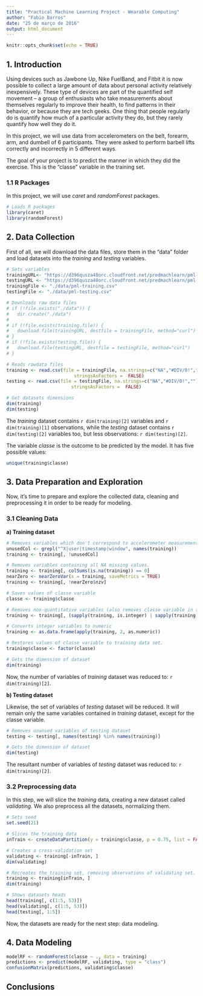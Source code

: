 ```yaml
---
title: "Practical Machine Learning Project - Wearable Computing"
author: "Fabio Barros"
date: "25 de março de 2016"
output: html_document
---
```


```r
knitr::opts_chunk$set(echo = TRUE)
```

## 1. Introduction  

Using devices such as Jawbone Up, Nike FuelBand, and Fitbit it is now possible to collect a large amount of data about personal activity relatively inexpensively. These type of devices are part of the quantified self movement – a group of enthusiasts who take measurements about themselves regularly to improve their health, to find patterns in their behavior, or because they are tech geeks. One thing that people regularly do is quantify how much of a particular activity they do, but they rarely quantify how well they do it. 

In this project, we will use data from accelerometers on the belt, forearm, arm, and dumbell of 6 participants. They were asked to perform barbell lifts correctly and incorrectly in 5 different ways.

The goal of your project is to predict the manner in which they did the exercise. This is the "classe" variable in the training set.

### 1.1 R Packages 

In this project, we will use *caret* and *randomForest* packages.
```r
# Loads R packages
library(caret)
library(randomForest)
```

##  2. Data Collection

First of all, we will download the data files, store them in the "data" folder and load datasets into the *training* and *testing* variables. 
```r
# Sets variables
trainingURL<- "https://d396qusza40orc.cloudfront.net/predmachlearn/pml-training.csv"
testingURL <- "https://d396qusza40orc.cloudfront.net/predmachlearn/pml-testing.csv"
trainingFile <- "./data/pml-training.csv"
testingFile <- "./data/pml-testing.csv"

# Downloads raw data files
# if (!file.exists("./data")) {
#   dir.create("./data")
# 
# if (!file.exists(training.file)) {
#   download.file(trainingURL, destfile = trainingFile, method="curl")
# }
# if (!file.exists(testing.file)) {
#   download.file(testingURL, destfile = testingFile, method="curl")
# }

# Reads rawdata files
training <- read.csv(file = trainingFile, na.strings=c("NA","#DIV/0!",""), 
                         stringsAsFactors =  FALSE)
testing <- read.csv(file = testingFile, na.strings=c("NA","#DIV/0!",""), 
                        stringsAsFactors =  FALSE)

# Get datasets dimensions
dim(training)
dim(testing)
```

The *training* dataset contains `r dim(training)[2]` variables and `r dim(training)[1]` observations, while the *testing* dataset contains `r dim(testing)[2]` variables too, but less observations: `r dim(testing)[2]`.

The variable *classe* is the outcome to be predicted by the model. It has five possible values:

```r
unique(training$classe)
```

## 3. Data Preparation and Exploration 

Now, it's time to prepare and explore the collected data, cleaning and preprocessing it in order to be ready for modeling.

### 3.1 Cleaning Data

**a) Training dataset**
```r
# Removes variables which don't correspond to accelerometer measurements.
unusedCol <- grepl("^X|user|timestamp|window", names(training))
training <- training[, !unusedCol]

# Removes variables containing all NA missing values.
training <- training[, colSums(is.na(training)) == 0]
nearZero <- nearZeroVar(x = training, saveMetrics = TRUE)
training <- training[, !nearZero$nzv]

# Saves values of classe variable
classe <- training$classe

# Removes non-quantitative variables (also removes classe variable in training data)
training <- training[, (sapply(training, is.integer) | sapply(training, is.numeric))] 

# Converts integer variables to numeric
training <- as.data.frame(apply(training, 2, as.numeric))

# Restores values of classe variable to training data set.
training$classe <- factor(classe)

# Gets the dimension of dataset
dim(training)
```
Now, the number of variables of *training* dataset was reduced to: `r dim(training)[2]`.

**b) Testing dataset**

Likewise, the set of variables of *testing* dataset will be reduced. It will remain only the same variables contained in *training* dataset, except for the classe variable.

```r
# Removes ununsed variables of testing dataset
testing <- testing[, names(testing) %in% names(training)]

# Gets the dimension of dataset
dim(testing)
```
The resultant number of variables of *testing* dataset was reduced to: `r dim(training)[2]`. 


### 3.2 Preprocessing data

In this step, we will slice the *training* data, creating a new dataset called *validating*. We also preprocess all the datasets, normalizing them. 

```r
# Sets seed
set.seed(21)

# Slices the training data
inTrain <- createDataPartition(y = training$classe, p = 0.75, list = FALSE)

# Creates a cross-validation set
validating <- training[-inTrain, ] 
dim(validating)

# Recreates the training set, removing observations of validating set.
training <- training[inTrain, ]
dim(training)

# Shows datasets heads
head(training[, c(1:5, 53)])
head(validating[, c(1:5, 53)])
head(testing[, 1:5])
```

Now, the datasets are ready for the next step: data modeling.

## 4. Data Modeling


```r
modelRF <- randomForest(classe ~ ., data = training)
predictions <- predict(modelRF, validating, type = "class")
confusionMatrix(predictions, validating$classe)
```

## Conclusions
